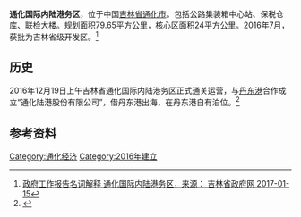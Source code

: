 '''通化国际内陆港务区'''，位于中国[[吉林省|吉林省]][[通化市|通化市]]。包括公路集装箱中心站、保税仓库、联检大楼。规划面积79.65平方公里，核心区面积24平方公里。2016年7月，获批为吉林省级开发区。<ref>[http://www.jl.gov.cn/szfzt/2017h/zfgzbgmcjs/201701/t20170114_4473959.html  政府工作报告名词解释 通化国际内陆港务区，来源： 吉林省政府网 2017-01-15]</ref>
==历史==
2016年12月19日上午吉林省通化国际内陆港务区正式通关运营，与[[丹东港|丹东港]]合作成立“通化陆港股份有限公司”，借丹东港出海，在丹东港自有泊位。<ref>{{Cite web |url=https://www.sohu.com/a/122038791_406982 |title=记者 崔佳：“吉林省通化国际内陆港务区通化港正式通关运营”，中国吉林网，2016-12-20  |access-date=2021-02-04 |archive-date=2021-02-09 |archive-url=https://web.archive.org/web/20210209055630/https://www.sohu.com/a/122038791_406982 |dead-url=no }}</ref>

== 参考资料 ==
<references/>
{{国家级高新技术产业开发区}}
{{stub}}

[[Category:通化经济|Category:通化经济]]
[[Category:2016年建立|Category:2016年建立]]